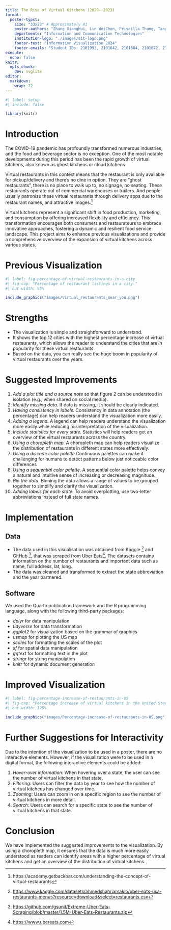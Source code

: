```yaml
---
title: The Rise of Virtual Kitchens (2020--2023)
format:
  poster-typst: 
    size: "33x23" # Approximately A1
    poster-authors: "Zhang XiangHui, Lin WeiChen, Priscilla Thung, Tang Guan You, Arshad Bin Mazlan, Wong Jing Yong Shawn"
    departments: "Information and Communication Technologies"
    institution-logo: "./images/sit-logo.png"
    footer-text: "Information Visualization 2024"
    footer-emails: "Student IDs: 2101993, 2101642, 2101684, 2101672, 2101982, 2101229"
execute:
  echo: false
knitr:
  opts_chunk:
    dev: svglite
editor: 
  markdown: 
    wrap: 72
---
```


```r
#| label: setup
#| include: false

library(knitr)

```

# Introduction

The COVID-19 pandemic has profoundly transformed numerous industries,
and the food and beverage sector is no exception. One of the most
notable developments during this period has been the rapid growth of
virtual kitchens, also known as ghost kitchens or cloud kitchens.

Virtual restaurants in this context means that the restaurant is only
available for pickup/delivery and there’s no dine in option. They are
“ghost restaurants”, there is no place to walk up to, no signage, no
seating. These restaurants operate out of commercial warehouses or
trailers. And people usually patronize these virtual restaurants through
delivery apps due to the restaurant names, and attractive images.[^1]

[^1]: https://academy.getbackbar.com/understanding-the-concept-of-virtual-restaurants

Virtual kitchens represent a significant shift in food production,
marketing, and consumption by offering increased flexibility and
efficiency. This transformation encourages both consumers and
restaurateurs to embrace innovative approaches, fostering a dynamic and
resilient food service landscape. This project aims to enhance previous
visualizations and provide a comprehensive overview of the expansion of
virtual kitchens across various states.

# Previous Visualization

```r
#| label: fig-percentage-of-virtual-restaurants-in-a-city
#| fig-cap: "Percentage of restaurant listings in a city."
#| out-width: 95%

include_graphics("images/Virtual_restaurants_near_you.png")
```

# Strengths

-   The visualization is simple and straightforward to understand.
-   It shows the top 12 cities with the highest percentage increase of
    virtual restaurants, which allows the reader to understand the
    cities that are in popularity for these virtual restaurants.
-   Based on the data, you can really see the huge boom in popularity of
    virtual restaurants over the years.

# Suggested Improvements

1.  *Add a plot title and a source note* so that figure 2 can be
    understood in isolation (e.g., when shared on social media).
2.  *Identify missing data.* If data is missing, it should be clearly
    indicated.
3.  *Having consistency in labels.* Consistency in data annotation (the
    percentage) can help readers understand the visualization more
    easily.
4.  *Adding a legend.* A legend can help readers understand the
    visualization more easily while reducing misinterpretation of the
    visualization.
5.  *Include statistics for every state.* Statistics will help readers
    get an overview of the virtual restaurants across the country.
6.  *Using a choropleth map.* A choropleth map can help readers
    visualize the distribution of restaurants in different states more
    effectively.
7.  *Using a discrete color palette* Continuous palettes can make it
    challenging for humans to detect patterns below just noticeable
    color differences
8.  *Using a sequential color palette.* A sequential color palette helps
    convey a natural and intuitive sense of increasing or decreasing
    magnitude.
9.  *Bin the data.* Binning the data allows a range of values to be
    grouped together to simplify and clarify the visualization.\
10. *Adding labels for each state.* To avoid overplotting, use
    two-letter abbreviations instead of full state names.

```{=typst}
#v(3em)
```

# Implementation

## Data

-   The data used in this visualisation was obtained from Kaggle [^2]
    and GitHub [^3], that was scraped from Uber Eats[^4]. The datasets
    contains information on the number of restaurants and important data
    such as name, full address, lat, long.
-   The data was cleaned and transformed to extract the state
    abbreviation and the year partnered.

[^2]: <https://www.kaggle.com/datasets/ahmedshahriarsakib/uber-eats-usa-restaurants-menus?resource=download&select=restaurants.csv>

[^3]: <https://github.com/gsunit/Extreme-Uber-Eats-Scraping/blob/master/1.5M-Uber-Eats-Restaurants.zip>

[^4]: <https://www.ubereats.com>

## Software

We used the Quarto publication framework and the R programming language,
along with the following third-party packages:

-   *dplyr* for data manipulation
-   *tidyverse* for data transformation
-   *ggplot2* for visualization based on the grammar of graphics
-   *usmap* for plotting the US map
-   *scales* for formatting the scales of the plot
-   *sf* for spatial data manipulation
-   *ggtext* for formatting text in the plot
-   *stringr* for string manipulation
-   *knitr* for dynamic document generation

```{=typst}
#v(6em)
```
# Improved Visualization

```r
#| label: fig-percentage-increase-of-restaurants-in-US
#| fig-cap: "Percentage increase of virtual kitchens in the United States."
#| out-width: 125%

include_graphics("images/Percentage-increase-of-restaurants-in-US.png")
```

# Further Suggestions for Interactivity

Due to the intention of the visualization to be used in a poster, there
are no interactive elements. However, if the visualization were to be
used in a digital format, the following interactive elements could be
added:

1.  *Hover-over information*: When hovering over a state, the user can
    see the number of virtual kitchens in that state.
2.  *Filtering*: Users can filter the data by year to see how the number
    of virtual kitchens has changed over time.
3.  *Zooming*: Users can zoom in on a specific region to see the number
    of virtual kitchens in more detail.
4.  *Search*: Users can search for a specific state to see the number of
    virtual kitchens in that state.

# Conclusion

We have implemented the suggested improvements to the visualization. By
using a choropleth map, it ensures that the data is much more easily
understood as readers can identify areas with a higher percentage of
virtual kitchens and get an overview of the distribution of virtual
kitchens.

